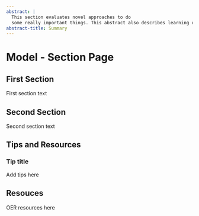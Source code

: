 ```yaml
---
abstract: |
  This section evaluates novel approaches to do
  some really important things. This abstract also describes learning outcomes.
abstract-title: Summary
---
```


# Model - Section Page {.unnumbered}

## First Section

First section text

## Second Section

Second section text

## Tips and Resources

::: {.callout-tip}

### Tip title

Add tips here

:::

::: {.callout-note appearance="simple"}

## Resouces

OER resources here

:::

